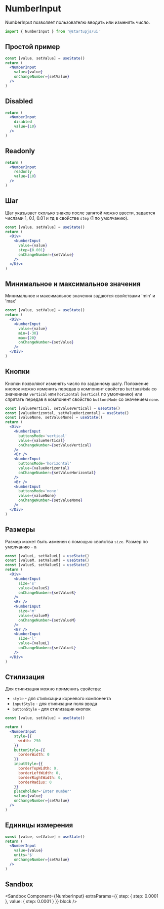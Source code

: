 
# NumberInput

NumberInput позволяет пользователю вводить или изменять число.

```jsx
import { NumberInput } from '@startupjs/ui'
```

## Простой пример

```jsx example
const [value, setValue] = useState()
return (
  <NumberInput
    value={value}
    onChangeNumber={setValue}
  />
)
```

## Disabled

```jsx example
return (
  <NumberInput
    disabled
    value={10}
  />
)
```

## Readonly

```jsx example
return (
  <NumberInput
    readonly
    value={10}
  />
)
```

## Шаг

Шаг указывает сколько знаков после запятой можно ввести, задается числами 1, 0.1, 0.01 и тд в свойстве `step` (1 по умолчанию).

```jsx example
const [value, setValue] = useState()
return (
  <Div>
    <NumberInput
      value={value}
      step={0.001}
      onChangeNumber={setValue}
    />
  </Div>
)
```

## Минимальное и максимальное значения

Минимальное и максимальное значения задаются свойствами 'min' и 'max'

```jsx example
const [value, setValue] = useState()
return (
  <Div>
    <NumberInput
      value={value}
      min={-30}
      max={20}
      onChangeNumber={setValue}
    />
  </Div>
)
```

## Кнопки

Кнопки позволяют изменять число по заданному шагу. Положение кнопок можно изменить передав в компонент свойство `buttonsMode` со значением `vertical` или `horizontal`  (`vertical` по умолчанию) или спрятать передав в компонент свойство `buttonsMode` со значением `none`.

```jsx example
const [valueVertical, setValueVertical] = useState()
const [valueHorizontal, setValueHorizontal] = useState()
const [valueNone, setValueNone] = useState()
return (
  <Div>
    <NumberInput
      buttonsMode='vertical'
      value={valueVertical}
      onChangeNumber={setValueVertical}
    />
    <Br />
    <NumberInput
      buttonsMode='horizontal'
      value={valueHorizontal}
      onChangeNumber={setValueHorizontal}
    />
    <Br />
    <NumberInput
      buttonsMode='none'
      value={valueNone}
      onChangeNumber={setValueNone}
    />
  </Div>
)
```

## Размеры

Размер может быть изменен с помощью свойства `size`. Размер по умолчанию - `m`

```jsx example
const [valueL, setValueL] = useState()
const [valueM, setValueM] = useState()
const [valueS, setValueS] = useState()
return (
  <Div>
    <NumberInput
      size='s'
      value={valueS}
      onChangeNumber={setValueS}
    />
    <Br />
    <NumberInput
      size='m'
      value={valueM}
      onChangeNumber={setValueM}
    />
    <Br />
    <NumberInput
      size='l'
      value={valueL}
      onChangeNumber={setValueL}
    />
  </Div>
)
```

## Стилизация

Для стилизация можно применить свойства:

- `style` - для стилизации корневого компонента
- `inputStyle` - для стилизации поля ввода
- `buttonStyle` - для стилизации кнопок

```jsx example
const [value, setValue] = useState()

return (
  <NumberInput
    style={{
      width: 250
    }}
    buttonStyle={{
      borderWidth: 0
    }}
    inputStyle={{
      borderTopWidth: 0,
      borderLeftWidth: 0,
      borderRightWidth: 0,
      borderRadius: 0
    }}
    placeholder='Enter number'
    value={value}
    onChangeNumber={setValue}
  />
)
```

## Единицы измерения

```jsx example
const [value, setValue] = useState()
return (
  <NumberInput
    value={value}
    units='$'
    onChangeNumber={setValue}
  />
)
```

## Sandbox

<Sandbox
  Component={NumberInput}
  extraParams={{
    step: {
      step: 0.0001
    },
    value: {
      step: 0.0001
    }
  }}
  block
/>
